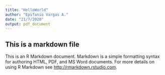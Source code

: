 ---
title: "HelloWorld"
author: "Epifanio Vargas A."
date: "21/7/2020"
output: pdf_document
---

## This is a markdown file

This is an R Markdown document. Markdown is a simple formatting syntax for authoring HTML, PDF, and MS Word documents. For more details on using R Markdown see <http://rmarkdown.rstudio.com>.

